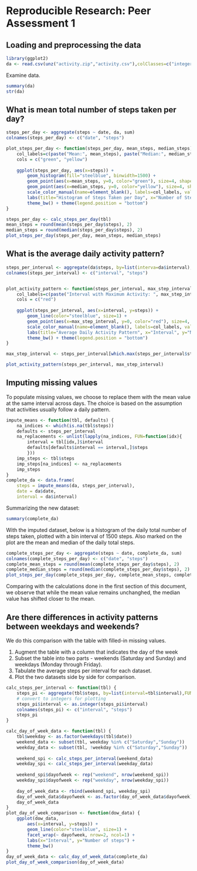 # Reproducible Research: Peer Assessment 1


## Loading and preprocessing the data
```r
library(ggplot2)
da <- read.csv(unz("activity.zip","activity.csv"),colClasses=c("integer","Date","integer"))
```
Examine data.
```r
summary(da)
str(da)
```

## What is mean total number of steps taken per day?
```r
steps_per_day <- aggregate(steps ~ date, da, sum)
colnames(steps_per_day) <- c("date", "steps")

plot_steps_per_day <- function(steps_per_day, mean_steps, median_steps) {
    col_labels=c(paste("Mean:", mean_steps), paste("Median:", median_steps))
    cols = c("green", "yellow")
    
    ggplot(steps_per_day, aes(x=steps)) + 
        geom_histogram(fill="steelblue", binwidth=1500) + 
        geom_point(aes(x=mean_steps, y=0, color="green"), size=4, shape=15) + 
        geom_point(aes(x=median_steps, y=0, color="yellow"), size=4, shape=15) + 
        scale_color_manual(name=element_blank(), labels=col_labels, values=cols) + 
        labs(title="Histogram of Steps Taken per Day", x="Number of Steps", y="Count") + 
        theme_bw() + theme(legend.position = "bottom")    
}

steps_per_day <- calc_steps_per_day(tbl)
mean_steps = round(mean(steps_per_day$steps), 2)
median_steps = round(median(steps_per_day$steps), 2)
plot_steps_per_day(steps_per_day, mean_steps, median_steps)
```

## What is the average daily activity pattern?
```r
steps_per_interval <- aggregate(da$steps, by=list(interva=da$interval),FUN=mean, na.rm=T)
colnames(steps_per_interval) <- c("interval", "steps")


plot_activity_pattern <- function(steps_per_interval, max_step_interval) {
    col_labels=c(paste("Interval with Maximum Activity: ", max_step_interval))
    cols = c("red")
    
    ggplot(steps_per_interval, aes(x=interval, y=steps)) +   
        geom_line(color="steelblue", size=1) +  
        geom_point(aes(x=max_step_interval, y=0, color="red"), size=4, shape=15) +  
        scale_color_manual(name=element_blank(), labels=col_labels, values=cols) +     
        labs(title="Average Daily Activity Pattern", x="Interval", y="Number of steps") +  
        theme_bw() + theme(legend.position = "bottom")
}

max_step_interval <- steps_per_interval[which.max(steps_per_interval$steps),]$interval

plot_activity_pattern(steps_per_interval, max_step_interval)
```
## Imputing missing values

To populate missing values, we choose to replace them with the mean value at the same interval across days. The choice is based on the assumption that activities usually follow a daily pattern.

```r
impute_means <- function(tbl, defaults) {
    na_indices <- which(is.na(tbl$steps))
    defaults <- steps_per_interval
    na_replacements <- unlist(lapply(na_indices, FUN=function(idx){
        interval = tbl[idx,]$interval
        defaults[defaults$interval == interval,]$steps
        }))
    imp_steps <- tbl$steps
    imp_steps[na_indices] <- na_replacements
    imp_steps
}
complete_da <- data.frame(  
    steps = impute_means(da, steps_per_interval),  
    date = da$date,  
    interval = da$interval)
```

Summarizing the new dataset:
```r
summary(complete_da)
```

With the imputed dataset, below is a histogram of the daily total number of steps taken, plotted with a bin interval of 1500 steps. Also marked on the plot are the mean and median of the daily total steps.

```r
complete_steps_per_day <- aggregate(steps ~ date, complete_da, sum)
colnames(complete_steps_per_day) <- c("date", "steps")
complete_mean_steps = round(mean(complete_steps_per_day$steps), 2)
complete_median_steps = round(median(complete_steps_per_day$steps), 2)
plot_steps_per_day(complete_steps_per_day, complete_mean_steps, complete_median_steps)
```

Comparing with the calculations done in the first section of this document, we observe that while the mean value remains unchanghed, the median value has shifted closer to the mean.

## Are there differences in activity patterns between weekdays and weekends?
We do this comparison with the table with filled-in missing values.

1. Augment the table with a column that indicates the day of the week
2. Subset the table into two parts - weekends (Saturday and Sunday) and weekdays (Monday through Friday).
3. Tabulate the average steps per interval for each dataset.
4. Plot the two datasets side by side for comparison.

```r
calc_steps_per_interval <- function(tbl) {
    steps_pi <- aggregate(tbl$steps, by=list(interval=tbl$interval),FUN=mean, na.rm=T)
    # convert to integers for plotting
    steps_pi$interval <- as.integer(steps_pi$interval)
    colnames(steps_pi) <- c("interval", "steps")
    steps_pi
}

calc_day_of_week_data <- function(tbl) {
    tbl$weekday <- as.factor(weekdays(tbl$date))
    weekend_data <- subset(tbl, weekday %in% c("Saturday","Sunday"))
    weekday_data <- subset(tbl, !weekday %in% c("Saturday","Sunday"))
    
    weekend_spi <- calc_steps_per_interval(weekend_data)
    weekday_spi <- calc_steps_per_interval(weekday_data)
    
    weekend_spi$dayofweek <- rep("weekend", nrow(weekend_spi))
    weekday_spi$dayofweek <- rep("weekday", nrow(weekday_spi))
    
    day_of_week_data <- rbind(weekend_spi, weekday_spi)
    day_of_week_data$dayofweek <- as.factor(day_of_week_data$dayofweek)
    day_of_week_data
}
plot_day_of_week_comparison <- function(dow_data) {
    ggplot(dow_data, 
        aes(x=interval, y=steps)) + 
        geom_line(color="steelblue", size=1) + 
        facet_wrap(~ dayofweek, nrow=2, ncol=1) +
        labs(x="Interval", y="Number of steps") +
        theme_bw()
}
day_of_week_data <- calc_day_of_week_data(complete_da)
plot_day_of_week_comparison(day_of_week_data)
```


